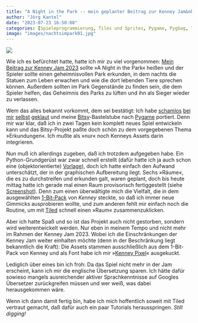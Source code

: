 ```yaml
---
title: "A Night in the Park -- mein geplanter Beitrag zur Kenney Jam&nbsp;2023"
author: "Jörg Kantel"
date: "2023-07-23 16:50:00"
categories: [Spieleprogrammierung, Tiles und Sprites, Pygame, Pygbag, Tiled, Bitsy]
image: "images/nachtsimpark01.jpg"
---
```


[![](images/nachtsimpark01-b.jpg)](https://www.flickr.com/photos/schockwellenreiter/53063869666/)

Wie ich es befürchtet hatte, hatte ich mir zu viel vorgenommen: [Mein Beitrag zur Kenney Jam 2023](https://kantel.github.io/posts/2023072102_kenney_jam_2023/) sollte »A Night in the Park« heißen und der Spieler sollte einen geheimnisvollen Park erkunden, in dem nachts die Statuen zum Leben erwachen und wie die dort lebenden Tiere sprechen können. Außerdem sollten im Park Gegenstände zu finden sein, die dem Spieler helfen, das Geheimnis des Parks zu lüften und ihn als Sieger wieder zu verlassen.

Wem das alles bekannt vorkommt, dem sei bestätigt: Ich habe [schamlos](http://blog.schockwellenreiter.de/2022/05/2022052701.html) [bei](http://blog.schockwellenreiter.de/2022/06/2022060501.html) [mir](http://blog.schockwellenreiter.de/2022/06/2022060602.html) [selbst](http://blog.schockwellenreiter.de/2022/06/2022060801.html) [geklaut](http://blog.schockwellenreiter.de/2022/06/2022060901.html) und meine [Bitsy](http://cognitiones.kantel-chaos-team.de/multimedia/spieleprogrammierung/bitsy.html)-Bastelstube nach [Pygame](http://cognitiones.kantel-chaos-team.de/multimedia/spieleprogrammierung/pygame.html) portiert. Denn mir war klar, daß ich in zwei Tagen kein komplett neues Spiel entwickeln kann und das Bitsy-Projekt paßte doch schön zu dem vorgegebenen Thema »Erkundungen«. Ich mußte als »nur« noch Kenneys Assets darin integrieren.

Nun muß ich allerdings zugeben, daß ich trotzdem aufgegeben habe. Ein Python-Grundgerüst war zwar schnell erstellt (dafür hatte ich ja auch schon eine (objektorientierte) [Vorlage](https://kantel.github.io/posts/2023010701_pygame_oop/)), doch ich hatte einfach den Aufwand unterschätzt, der in der graphischen Aufbereitung liegt. Sechs »Räume«, die es zu durchstreifen und erkunden galt, waren geplant, doch bis heute mittag hatte ich gerade mal einen Raum provisorisch fertiggestellt (siehe [Screenshot](https://www.flickr.com/photos/schockwellenreiter/53063869666/)). Denn zum einen überwältigte mich die Vielfalt, die in dem ausgewählten [1-Bit-Pack](https://www.kenney.nl/assets/1-bit-pack) von *Kenney* steckte, so daß ich immer neue Gimmicks ausprobieren wollte, und zum anderen fehlt mir einfach noch die Routine, um mit [Tiled](http://cognitiones.kantel-chaos-team.de/multimedia/spieleprogrammierung/tiled.html) schnell einen »Raum« zusammenzuklicken.

Aber ich hatte Spaß und so ist das Projekt auch nicht gestorben, sondern wird weiterentwickelt werden. Nur eben in meinem Tempo und nicht mehr im Rahmen der Kenney Jam 2023. Wobei ich die Einschränkungen der Kenney Jam weiter einhalten möchte (denn in der Beschränkung liegt bekanntlich die Kraft): Die Assets stammen ausschließlich aus dem 1-Bit-Pack von Kenney und als Font habe ich mir »[Kenney Pixel](https://kenney.nl/assets/kenney-fonts)« ausgekuckt.

Lediglich über eines bin ich froh: Da das Spiel nicht mehr in der Jam erscheint, kann ich mir die englische Übersetzung sparen. Ich hätte dafür sowieso mangels ausreichender aktiver Sprachkenntnisse auf Googles Übersetzer zurückgreifen müssen und wer weiß, was dabei herausgekommen wäre.

Wenn ich dann damit fertig bin, habe ich mich hoffentlich soweit mit Tiled vertraut gemacht, daß dafür auch ein paar Tutorials herausspringen. *Still digging!*